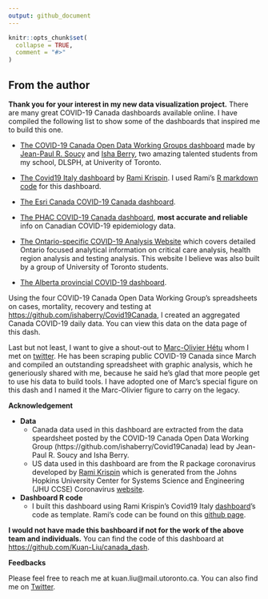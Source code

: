 ```yaml
---
output: github_document
---
```


<!-- README.md is generated from README.Rmd. Please edit that file -->

```r
knitr::opts_chunk$set(
  collapse = TRUE,
  comment = "#>"
)
```

## From the author##

**Thank you for your interest in my new data visualization project.** There are many great COVID-19 Canada dashboards available online. I have compiled the following list to show some of the dashboards that inspired me to build this one. 

- [The COVID-19 Canada Open Data Working Groups dashboard](https://art-bd.shinyapps.io/covid19canada/) made by [Jean-Paul R. Soucy](https://twitter.com/JPSoucy) and [Isha Berry](https://twitter.com/ishaberry2), two amazing talented students from my school, DLSPH, at Univerity of Toronto.

- [The Covid19 Italy dashboard](https://github.com/RamiKrispin/italy_dash) by [Rami Krispin](https://twitter.com/Rami_Krispin). I used Rami's [R markdown code](https://github.com/RamiKrispin/covid19Italy) for this dashboard.

- [The Esri Canada COVID-19 Canada dashboard](https://resources-covid19canada.hub.arcgis.com/).

- [The PHAC COVID-19 Canada dashboard](https://experience.arcgis.com/experience/2f1a13ca0b29422f9b34660f0b705043/), **most accurate and reliable** info on Canadian COVID-19 epidemiology data.

- [The Ontario-specific COVID-19 Analysis Website](https://howsmyflattening.ca/#/analysis) which covers detailed Ontario focused analytical information on critical care analysis, health region analysis and testing analysis. This website I believe was also built by a group of University of Toronto students.

- [The Alberta provincial COVID-19 dashboard](https://covid19stats.alberta.ca/).
 
Using the four COVID-19 Canada Open Data Working Group's spreadsheets on cases, mortality, recovery and testing at <https://github.com/ishaberry/Covid19Canada>, I created an aggregated Canada COVID-19 daily data. You can view this data on the data page of this dash.

Last but not least, I want to give a shout-out to [Marc-Olivier Hétu](https://twitter.com/suivicovid) whom I met on [twitter](https://twitter.com/suivicovid). He has been scraping public COVID-19 Canada since March and compiled an outstanding spreadsheet with graphic analysis, which he generiously shared with me, because he said he's glad that more people get to use his data to build tools. I have adopted one of Marc's special figure on this dash and I named it the Marc-Olivier figure to carry on the legacy.

**Acknowledgement**

 - **Data** 
    - Canada data used in this dashboard are extracted from the data speardsheet posted by the COVID-19 Canada Open Data Working Group (https://github.com/ishaberry/Covid19Canada) lead by Jean-Paul R. Soucy and Isha Berry.
    - US data used in this dashboard are from the R package coronavirus developed by [Rami Krispin](https://github.com/RamiKrispin/coronavirus) which is generated from the Johns Hopkins University Center for Systems Science and Engineering (JHU CCSE) Coronavirus [website](https://systems.jhu.edu/research/public-health/ncov/).
 - **Dashboard R code**
    - I built this dashboard using Rami Krispin's Covid19 Italy [dashboard](https://github.com/RamiKrispin/italy_dash)'s code as template. Rami's code can be found on this [github page](https://github.com/RamiKrispin/covid19Italy).
    
    
**I would not have made this bashboard if not for the work of the above team and individuals.** You can find the code of this dashboard at <https://github.com/Kuan-Liu/canada_dash>. 



**Feedbacks**

Please feel free to reach me at kuan.liu@mail.utoronto.ca. You can also find me on [Twitter](https://twitter.com/KuanLiu2).
